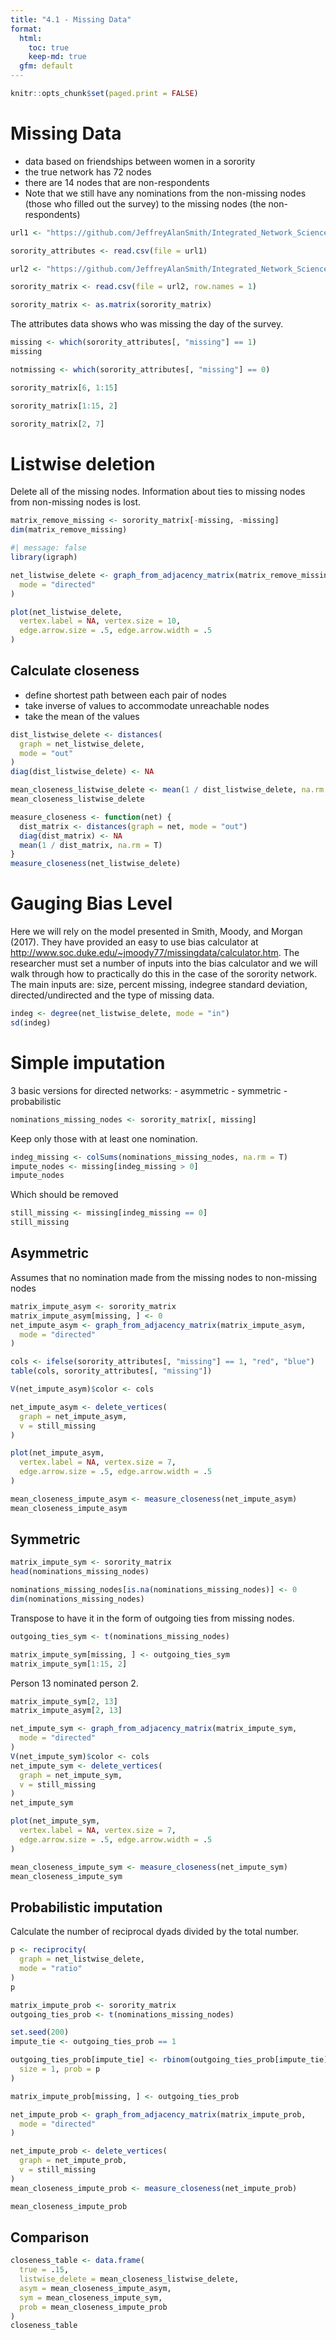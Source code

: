 ```yaml
---
title: "4.1 - Missing Data"
format: 
  html:
    toc: true
    keep-md: true
  gfm: default
---
```



```r
knitr::opts_chunk$set(paged.print = FALSE)
```


# Missing Data

- data based on friendships between women in a sorority
- the true network has 72 nodes
- there are 14 nodes that are non-respondents
- Note that we still have any nominations from the non-missing nodes (those who filled out the survey) to the missing nodes (the non-respondents)

```r
url1 <- "https://github.com/JeffreyAlanSmith/Integrated_Network_Science/raw/master/data/sorority_attributes_wmissingdata.csv"

sorority_attributes <- read.csv(file = url1)

url2 <- "https://github.com/JeffreyAlanSmith/Integrated_Network_Science/raw/master/data/sorority_matrix_wmissingdata.csv"

sorority_matrix <- read.csv(file = url2, row.names = 1)
```

```r
sorority_matrix <- as.matrix(sorority_matrix)
```

The attributes data shows who was missing the day of the survey.

```r
missing <- which(sorority_attributes[, "missing"] == 1)
missing
```

```r
notmissing <- which(sorority_attributes[, "missing"] == 0)
```

```r
sorority_matrix[6, 1:15]
```

```r
sorority_matrix[1:15, 2]
```

```r
sorority_matrix[2, 7]
```

# Listwise deletion

Delete all of the missing nodes. Information about ties to missing nodes from non-missing nodes is lost.

```r
matrix_remove_missing <- sorority_matrix[-missing, -missing]
dim(matrix_remove_missing)
```

```r
#| message: false
library(igraph)
```

```r
net_listwise_delete <- graph_from_adjacency_matrix(matrix_remove_missing,
  mode = "directed"
)

plot(net_listwise_delete,
  vertex.label = NA, vertex.size = 10,
  edge.arrow.size = .5, edge.arrow.width = .5
)
```

## Calculate closeness

- define shortest path between each pair of nodes
- take inverse of values to accommodate unreachable nodes
- take the mean of the values

```r
dist_listwise_delete <- distances(
  graph = net_listwise_delete,
  mode = "out"
)
diag(dist_listwise_delete) <- NA
```

```r
mean_closeness_listwise_delete <- mean(1 / dist_listwise_delete, na.rm = T)
mean_closeness_listwise_delete
```

```r
measure_closeness <- function(net) {
  dist_matrix <- distances(graph = net, mode = "out")
  diag(dist_matrix) <- NA
  mean(1 / dist_matrix, na.rm = T)
}
measure_closeness(net_listwise_delete)
```

# Gauging Bias Level

Here we will rely on the model presented in Smith, Moody, and Morgan (2017). They have provided an easy to use bias calculator at <http://www.soc.duke.edu/~jmoody77/missingdata/calculator.htm>. The researcher must set a number of inputs into the bias calculator and we will walk through how to practically do this in the case of the sorority network. The main inputs are: size, percent missing, indegree standard deviation, directed/undirected and the type of missing data.

```r
indeg <- degree(net_listwise_delete, mode = "in")
sd(indeg)
```

# Simple imputation

3 basic versions for directed networks:
- asymmetric
- symmetric
- probabilistic

```r
nominations_missing_nodes <- sorority_matrix[, missing]
```

Keep only those with at least one nomination.

```r
indeg_missing <- colSums(nominations_missing_nodes, na.rm = T)
impute_nodes <- missing[indeg_missing > 0]
impute_nodes
```

Which should be removed

```r
still_missing <- missing[indeg_missing == 0]
still_missing
```

## Asymmetric

Assumes that no nomination made from the missing nodes to non-missing nodes

```r
matrix_impute_asym <- sorority_matrix
matrix_impute_asym[missing, ] <- 0
net_impute_asym <- graph_from_adjacency_matrix(matrix_impute_asym,
  mode = "directed"
)
```

```r
cols <- ifelse(sorority_attributes[, "missing"] == 1, "red", "blue")
table(cols, sorority_attributes[, "missing"])
```

```r
V(net_impute_asym)$color <- cols
```

```r
net_impute_asym <- delete_vertices(
  graph = net_impute_asym,
  v = still_missing
)
```

```r
plot(net_impute_asym,
  vertex.label = NA, vertex.size = 7,
  edge.arrow.size = .5, edge.arrow.width = .5
)
```


```r
mean_closeness_impute_asym <- measure_closeness(net_impute_asym)
mean_closeness_impute_asym
```

## Symmetric

```r
matrix_impute_sym <- sorority_matrix
head(nominations_missing_nodes)
```

```r
nominations_missing_nodes[is.na(nominations_missing_nodes)] <- 0
dim(nominations_missing_nodes)
```

Transpose to have it in the form of outgoing ties from missing nodes.

```r
outgoing_ties_sym <- t(nominations_missing_nodes)
```
```r
matrix_impute_sym[missing, ] <- outgoing_ties_sym
matrix_impute_sym[1:15, 2]
```

Person 13 nominated person 2. 

```r
matrix_impute_sym[2, 13]
matrix_impute_asym[2, 13]
```

```r
net_impute_sym <- graph_from_adjacency_matrix(matrix_impute_sym,
  mode = "directed"
)
V(net_impute_sym)$color <- cols
net_impute_sym <- delete_vertices(
  graph = net_impute_sym,
  v = still_missing
)
net_impute_sym
```

```r
plot(net_impute_sym,
  vertex.label = NA, vertex.size = 7,
  edge.arrow.size = .5, edge.arrow.width = .5
)
```

```r
mean_closeness_impute_sym <- measure_closeness(net_impute_sym)
mean_closeness_impute_sym
```

## Probabilistic imputation

Calculate the number of reciprocal dyads divided by the total number.

```r
p <- reciprocity(
  graph = net_listwise_delete,
  mode = "ratio"
)
p
```

```r
matrix_impute_prob <- sorority_matrix
outgoing_ties_prob <- t(nominations_missing_nodes)
```

```r
set.seed(200)
impute_tie <- outgoing_ties_prob == 1

outgoing_ties_prob[impute_tie] <- rbinom(outgoing_ties_prob[impute_tie],
  size = 1, prob = p
)

matrix_impute_prob[missing, ] <- outgoing_ties_prob
```

```r
net_impute_prob <- graph_from_adjacency_matrix(matrix_impute_prob,
  mode = "directed"
)

net_impute_prob <- delete_vertices(
  graph = net_impute_prob,
  v = still_missing
)
mean_closeness_impute_prob <- measure_closeness(net_impute_prob)

mean_closeness_impute_prob
```

## Comparison

```r
closeness_table <- data.frame(
  true = .15,
  listwise_delete = mean_closeness_listwise_delete,
  asym = mean_closeness_impute_asym,
  sym = mean_closeness_impute_sym,
  prob = mean_closeness_impute_prob
)
closeness_table
```

